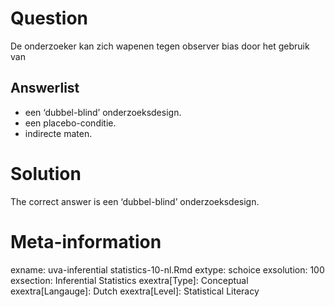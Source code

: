 Question
========

De onderzoeker kan zich wapenen tegen observer bias door het gebruik van

Answerlist
----------
* een 'dubbel-blind' onderzoeksdesign.
* een placebo-conditie.
* indirecte maten.

Solution
========

The correct answer is  een 'dubbel-blind' onderzoeksdesign.

Meta-information
================
exname: uva-inferential statistics-10-nl.Rmd
extype: schoice
exsolution: 100
exsection: Inferential Statistics
exextra[Type]: Conceptual
exextra[Langauge]: Dutch
exextra[Level]: Statistical Literacy
